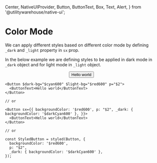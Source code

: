   Center,
  NativeUIProvider,
  Button,
  ButtonText,
  Box,
  Text,
  Alert,
} from '@utilitywarehouse/native-ui';

<NativeUIProvider>
  <Box mb="$4">
    <Alert
      colorScheme="gold"
      title="Warning"
      text="This document is now deprecated and will be removed in the next major release."
    />
  </Box>
</NativeUIProvider>

<BackToTopButton />

# Color Mode

We can apply different styles based on different color mode by defining `_dark` and `_light` property in `sx` prop.

In the below example we are defining styles to be applied in dark mode in `_dark` object and for light mode in `_light` object.

<Canvas>
  <NativeUIProvider>
    <Center>
      <Button $dark-bg="$darkCyan600" $light-bg="$red600" p="$2">
        <ButtonText color="$white">Hello world</ButtonText>
      </Button>
    </Center>
  </NativeUIProvider>
</Canvas>

```tsx
<Button $dark-bg="$cyan600" $light-bg="$red600" p="$2">
  <ButtonText>Hello world</ButtonText>
</Button>

// or

<Button sx={{ backgroundColor: '$red600', p: "$2", _dark: { backgroundColor: '$darkCyan600' }, }}>
  <ButtonText>Hello world</ButtonText>
</Button>

// or

const StyledButton = styled(Button, {
  backgroundColor: '$red600',
  p: "$2",
  _dark: { backgroundColor: '$darkCyan600' },
});
```
